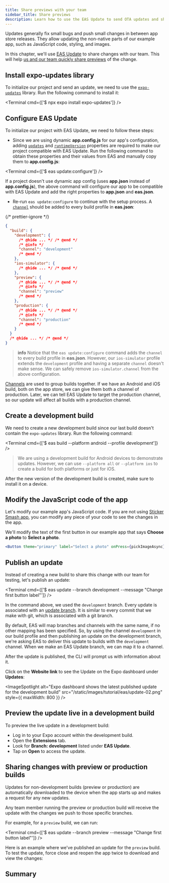 ```yaml
---
title: Share previews with your team
sidebar_title: Share previews
description: Learn how to use the EAS Update to send OTA updates and share previews with a team.
---
```



Updates generally fix small bugs and push small changes in between app store releases. They allow updating the non-native parts of our example app, such as JavaScript code, styling, and images.

In this chapter, we'll use [EAS Update](/eas-update/introduction/) to share changes with our team. This will help [us and our team quickly share previews](/review/overview/) of the change.

<Step label="1">

## Install expo-updates library

To initialize our project and send an update, we need to use the [`expo-updates`](/versions/latest/sdk/updates/) library. Run the following command to install it:

<Terminal cmd={['$ npx expo install expo-updates']} />

</Step>

<Step label="2">

## Configure EAS Update

To initialize our project with EAS Update, we need to follow these steps:

- Since we are using dynamic **app.config.js** for our app's configuration, adding [`updates`](/versions/latest/config/app/#updates) and [`runtimeVersion`](/eas-update/runtime-versions/#setting-runtimeversion) properties are required to make our project compatible with EAS Update. Run the following command to obtain these properties and their values from EAS and manually copy them to **app.config.js**:

<Terminal cmd={['$ eas update:configure']} />

<Collapsible summary="What about non-dynamic (app.json) projects?">

If a project doesn't use dynamic app config (uses **app.json** instead of **app.config.js**), the above command will configure our app to be compatible with EAS Update and add the right properties to **app.json** and **eas.json**.

</Collapsible>

- Re-run `eas update:configure` to continue with the setup process. A [`channel`](/eas/json/#channel) should be added to every build profile in **eas.json**:

{/* prettier-ignore */}
```json eas.json
{
  "build": {
    "development": {
      /* @hide ... */ /* @end */
      /* @info */
      "channel": "development"
      /* @end */
    },
    "ios-simulator": {
      /* @hide ... */ /* @end */
    },
    "preview": {
      /* @hide ... */ /* @end */
      /* @info */
      "channel": "preview"
      /* @end */
    },
    "production": {
      /* @hide ... */ /* @end */
      /* @info */
      "channel": "production"
      /* @end */
    }
  }
  /* @hide ... */ /* @end */
}
```

> **info** Notice that the `eas update:configure` command adds the `channel` to every build profile in **eas.json**. However, our `ios-simulator` profile extends the `development` profile and having a separate `channel` doesn't make sense. We can safely remove `ios-simulator.channel` from the above configuration.

<Collapsible summary="What is a channel?">

[Channels](/eas-update/how-it-works/#conceptual-overview) are used to group builds together. If we have an Android and iOS build, both on the app store, we can give them both a channel of production. Later, we can tell EAS Update to target the production channel, so our update will affect all builds with a production channel.

</Collapsible>

</Step>

<Step label="3">

## Create a development build

We need to create a new development build since our last build doesn't contain the `expo-updates` library. Run the following command:

<Terminal cmd={['$ eas build --platform android --profile development']} />

> We are using a development build for Android devices to demonstrate updates. However, we can use `--platform all` or `--platform ios` to create a build for both platforms or just for iOS.

After the new version of the development build is created, make sure to install it on a device.

</Step>

<Step label="4">

## Modify the JavaScript code of the app

Let's modify our example app's JavaScript code. If you are not using [Sticker Smash app](/tutorial/eas/introduction/#prerequisites), you can modify any piece of your code to see the changes in the app.

We'll modify the text of the first button in our example app that says **Choose a photo** to **Select a photo**.

```jsx App.js
<Button theme="primary" label="Select a photo" onPress={pickImageAsync} />
```

</Step>

<Step label="5">

## Publish an update

Instead of creating a new build to share this change with our team for testing, let's publish an update:

<Terminal cmd={['$ eas update --branch development --message "Change first button label"']} />

In the command above, we used the `development` branch. Every update is associated with an [update branch](/eas-update/how-it-works/#publishing-an-update). It is similar to every commit that we make with git, which is associated with a git branch.

By default, EAS will map branches and channels with the same name, if no other mapping has been specified. So, by using the channel `development` in our build profile and then publishing an update on the development branch, we're asking EAS to deliver this update to builds with the `development` channel. When we make an EAS Update branch, we can map it to a channel.

After the update is published, the CLI will prompt us with information about it.

<ImageSpotlight
  alt="EAS Update published successfully with CLI prompt"
  src="/static/images/tutorial/eas/update-01.png"
/>

Click on the **Website link** to see the Update on the Expo dashboard under **Updates**:

<ImageSpotlight
  alt="Expo dashboard shows the latest published update for the development build"
  src="/static/images/tutorial/eas/update-02.png"
  style={{ maxWidth: 800 }}
/>

</Step>

<Step label="6">

## Preview the update live in a development build

To preview the live update in a development build:

- Log in to your Expo account within the development build.
- Open the **Extensions** tab.
- Look for **Branch: development** listed under **EAS Update**.
- Tap on **Open** to access the update.

</Step>

<Step label="7">

## Sharing changes with preview or production builds

Updates for non-development builds (preview or production) are automatically downloaded to the device when the app starts up and makes a request for any new updates.

Any team member running the preview or production build will receive the update with the changes we push to those specific branches.

For example, for a `preview` build, we can run:

<Terminal cmd={['$ eas update --branch preview --message "Change first button label"']} />

Here is an example where we've published an update for the `preview` build. To test the update, force close and reopen the app twice to download and view the changes:

<ContentSpotlight file="tutorial/eas/running-update-on-dev.mp4" />

</Step>

## Summary

<ProgressTracker
  currentChapterIndex={9}
  name="EAS_TUTORIAL"
  summary="We successfully configured  EAS Update to manage and publish over-the-air updates across platforms, and explored methods to fetch updates to review."
  nextChapterDescription="In the next chapter, learn about the process of triggering builds from a GitHub repository."
  nextChapterTitle="Trigger builds from a GitHub repository"
  nextChapterLink="/tutorial/eas/using-github/"
/>
